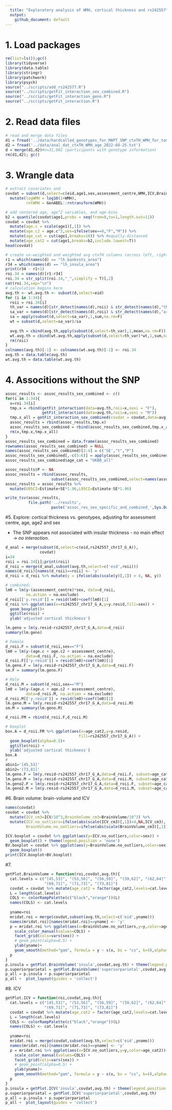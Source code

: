 ```yaml
---
  title: "Exploratory analysis of WMH, cortical thickness and rs242557"
  output: 
    github_document: default
---
```


# 1. Load packages

```r
rm(list=ls());gc()
library(tidyverse)
library(data.table)
library(stringr)
library(patchwork)
library(psych)
source("../scripts/add_rs242577.R")
source("../scripts/getFit_interaction_sex_combined.R")
source("../scripts/getFit_interaction_geno.R")
source("../scripts/getFit_interaction.R")
```

# 2. Read data files

```r
# read and merge data files
d1 = fread('../data/hardcalled_genotypes_for_MAPT_SNP_ctxTH_WMH_for_tomas_2022-04.19.tsv') %>% dplyr::rename(eid=IID)
d2 = fread('../data/anal_dat_ctxTH_WMH_age_2022-04-25.txt')
d = merge(d1,d2)#n=31,082 (participants with genotype information)
rm(d1,d2); gc()
```

# 3. Wrangle data

```r
# extract covariates and 
covdat = subset(d,select=c(eid,age1,sex,assessment_centre,WMH,ICV,BrainVolume)) %>%
  mutate(logWMH = log10(1+WMH),
         rntWMH = GenABEL::rntransform(WMH))

# add centered age, age^2 variables, and age-bins
b2 = quantile(covdat$age1,probs = seq(from=0,to=1,length.out=11))
covdat = covdat %>%
  mutate(age.c = scale(age1)[,1]) %>%
  mutate(age.c2 = age.c^2,sex=ifelse(sex==0,"F","M")) %>%
  mutate(age_cat = cut(age1,breaks=10)) %>% #equally-distanced
  mutate(age_cat2 = cut(age1,breaks=b2,include.lowest=T))
head(covdat)

# create un-weighted and weighted avg ctxTH columns (across left, right hemispheres)
r1 = which(names(d) == "lh_bankssts_area")
r34 = which(names(d) == "lh_insula_area")
print(r34 - r1+1)
roi.34 = names(d)[r1:r34]
roi.34 = str_split(roi.34,"_",simplify = T)[,2]
cat(roi.34,sep="\n")
# calculation begins here
avg.th <- wt.avg.th <- subset(d,select=eid)
for (i in 1:34){
  roii = roi.34[i]
  th_var = names(d)[str_detect(names(d),roii) & str_detect(names(d),"thickness")]
  sa_var = names(d)[str_detect(names(d),roii) & str_detect(names(d),"area")]
  sa = apply(subset(d,select=sa_var),1,sum,na.rm=F)
  wt = subset(d,select=sa_var)/sa
  
  avg.th = cbind(avg.th,apply(subset(d,select=th_var),1,mean,na.rm=F))
  wt.avg.th = cbind(wt.avg.th,apply(subset(d,select=th_var)*wt,1,sum,na.rm=F))
  rm(roii)
}
colnames(avg.th)[-1] <- colnames(wt.avg.th)[-1] <- roi.34
avg.th = data.table(avg.th)
wt.avg.th = data.table(wt.avg.th)
```
# 4. Associtions without the SNP
```r
assoc_results <- assoc_results_sex_combined <- c()
for(i in 1:34){
  x=roi.34[i]
  tmp.x = rbind(getFit_interaction(data=avg.th,roii=x,sexi = "F"),
                getFit_interaction(data=avg.th,roii=x,sexi = "M"))
  tmp.x_all = getFit_interaction_sex_combined(covdat = covdat,data=avg.th,roii=x)
  assoc_results = rbind(assoc_results,tmp.x)
  assoc_results_sex_combined = rbind(assoc_results_sex_combined,tmp.x_all)
  rm(x,tmp.x,tmp.x_all)
}
assoc_results_sex_combined = data.frame(assoc_results_sex_combined)
rownames(assoc_results_sex_combined) = NULL
names(assoc_results_sex_combined)[2:4] = c('SE',"t","P")
assoc_results_sex_combined[,-c(5:6)] = apply(assoc_results_sex_combined[,-c(5:6)],2,as.numeric)
assoc_results_sex_combined$age_cat = "UKBB_all"

assoc_results$P <- NA
assoc_results = rbind(assoc_results,
                    subset(assoc_results_sex_combined,select=names(assoc_results)))
assoc_results = assoc_results %>%
  mutate(U95CI=Estimate+SE*1.96,L95CI=Estimate-SE*1.96)

write_tsv(assoc_results,
          file.path('../results',
                    paste('assoc_res_sex_specific_and_combined_',Sys.Date(),'.tsv',sep='')))
```

#5. Explore: cortical thickness vs. genotypes, adjusting for assessment centre, age, age2 and sex

  - The SNP appears not associated with insular thickness - no main effect -> *no interaction*.

```r
d_anal = merge(subset(d,select=c(eid,rs242557_chr17_G_A)),
               covdat)
i=34
roii = roi.34[i];print(roii)
d_roii = merge(d_anal,subset(avg.th,select=c('eid',roii)))
names(d_roii)[names(d_roii)==roii] <- 'y'
d_roii = d_roii %>% mutate(y = ifelse(abs(scale(y)[,1]) > 4, NA, y))

# combined:
lm0 = lm(y~(assessment_centre)*sex, data=d_roii,
         na.action = na.exclude)
d_roii[['y.resid']] = resid(lm0)+coef(lm0)[1]
d_roii %>% ggplot(aes(x=rs242557_chr17_G_A,y=y.resid,fill=sex)) + 
  geom_boxplot()+
  ggtitle(roii) + 
  ylab('adjusted cortical thickness')

lm.geno = lm(y.resid~rs242557_chr17_G_A,data=d_roii)
summary(lm.geno)

# Female
d_roii.F = subset(d_roii,sex=="F")
lm0 = lm(y~(age.c + age.c2 + assessment_centre), 
         data=d_roii.F, na.action = na.exclude)
d_roii.F[['y.resid']] = resid(lm0)+coef(lm0)[1]
lm.geno.F = lm(y.resid~rs242557_chr17_G_A,data=d_roii.F)
sm.F = summary(lm.geno.F)

# Male
d_roii.M = subset(d_roii,sex=="M")
lm0 = lm(y~(age.c + age.c2 + assessment_centre), 
         data=d_roii.M, na.action = na.exclude)
d_roii.M[['y.resid']] = resid(lm0)+coef(lm0)[1]
lm.geno.M = lm(y.resid~rs242557_chr17_G_A,data=d_roii.M)
sm.M = summary(lm.geno.M)

d_roii.FM = rbind(d_roii.F,d_roii.M)

# boxplot
box.A = d_roii.FM %>% ggplot(aes(x=age_cat2,y=y.resid,
                                fill=rs242557_chr17_G_A)) + 
  geom_boxplot(alpha=0.5)+
  ggtitle(roii) + 
  ylab('adjusted cortical thickness')
box.A
#  
abin1='[45,53]'
abin2='(73,81]'
lm.geno.F = lm(y.resid~rs242557_chr17_G_A,data=d_roii.F, subset=age_cat2==abin1)
lm.geno.M = lm(y.resid~rs242557_chr17_G_A,data=d_roii.M, subset=age_cat2==abin1)
lm.geno2.F = lm(y.resid~rs242557_chr17_G_A,data=d_roii.F, subset=age_cat2==abin2)
lm.geno2.M = lm(y.resid~rs242557_chr17_G_A,data=d_roii.M, subset=age_cat2==abin2)
```

#6. Brain volume: brain-volume and ICV
```r
names(covdat)
covdat = covdat %>% 
  mutate(ICV_cm3=ICV/10^3,BrainVolume_cm3=BrainVolume/10^3) %>% 
  mutate(ICV.no_outliers=ifelse(abs(scale(ICV_cm3)[,1])>4,NA,ICV_cm3),
         BrainVolume.no_outliers=ifelse(abs(scale(BrainVolume_cm3)[,1])>4,NA,BrainVolume_cm3))

ICV.boxplot = covdat %>% ggplot(aes(y=ICV.no_outliers,color=sex)) +
  geom_boxplot() + theme(legend.position = 'none')
BV.boxplot = covdat %>% ggplot(aes(y=BrainVolume.no_outliers,color=sex)) + 
  geom_boxplot()
print(ICV.boxplot+BV.boxplot)
```
#7. 
```r
getPlot.BrainVolume = function(roi,covdat,avg.th){
  cat.levels = c("[45,53]", "(53,56]", "(56,59]", "(59,62]", "(62,64]", "(64,67]", "(67,69]", 
                 "(69,71]", "(71,73]", "(73,81]")
  covdat = covdat %>% mutate(age_cat2 = factor(age_cat2,levels=cat.levels))
  L = length(cat.levels)
  COLS <- colorRampPalette(c("black","orange"))(L)
  names(COLS) <- cat.levels
  
  yname=roi
  mridat.roi = merge(covdat,subset(avg.th,select=c('eid',yname)))
  names(mridat.roi)[names(mridat.roi)==yname] <- 'y'
  p = mridat.roi %>% ggplot(aes(x=BrainVolume.no_outliers,y=y,color=age_cat2))+
    scale_color_manual(values=COLS) + 
    facet_grid(cols=vars(sex)) +
    # geom_point(alpha=0.5) + 
    ylab(yname)+
    geom_smooth(method="gam", formula = y ~ s(x, bs = "cs", k=4),alpha=0.5)
  p
}
p.insula = getPlot.BrainVolume('insula',covdat,avg.th) + theme(legend.position = 'n')
p.superiorparietal = getPlot.BrainVolume('superiorparietal',covdat,avg.th)
p_all = p.insula + p.superiorparietal
p_all +  plot_layout(guides = 'collect')

```
#8. ICV
```r
getPlot.ICV = function(roi,covdat,avg.th){
  cat.levels = c("[45,53]", "(53,56]", "(56,59]", "(59,62]", "(62,64]", "(64,67]", "(67,69]", 
                 "(69,71]", "(71,73]", "(73,81]")
  covdat = covdat %>% mutate(age_cat2 = factor(age_cat2,levels=cat.levels))
  L = length(cat.levels)
  COLS <- colorRampPalette(c("black","orange"))(L)
  names(COLS) <- cat.levels
  
  yname=roi
  mridat.roi = merge(covdat,subset(avg.th,select=c('eid',yname)))
  names(mridat.roi)[names(mridat.roi)==yname] <- 'y'
  p = mridat.roi %>% ggplot(aes(x=ICV.no_outliers,y=y,color=age_cat2))+
    scale_color_manual(values=COLS) + 
    facet_grid(cols=vars(sex)) +
    # geom_point(alpha=0.5) + 
    ylab(yname)+
    geom_smooth(method="gam", formula = y ~ s(x, bs = "cs", k=4),alpha=0.5)
  p
}
p.insula = getPlot.ICV('insula',covdat,avg.th) + theme(legend.position = 'n')
p.superiorparietal = getPlot.ICV('superiorparietal',covdat,avg.th)
p_all = p.insula + p.superiorparietal
p_all +  plot_layout(guides = 'collect')

```



